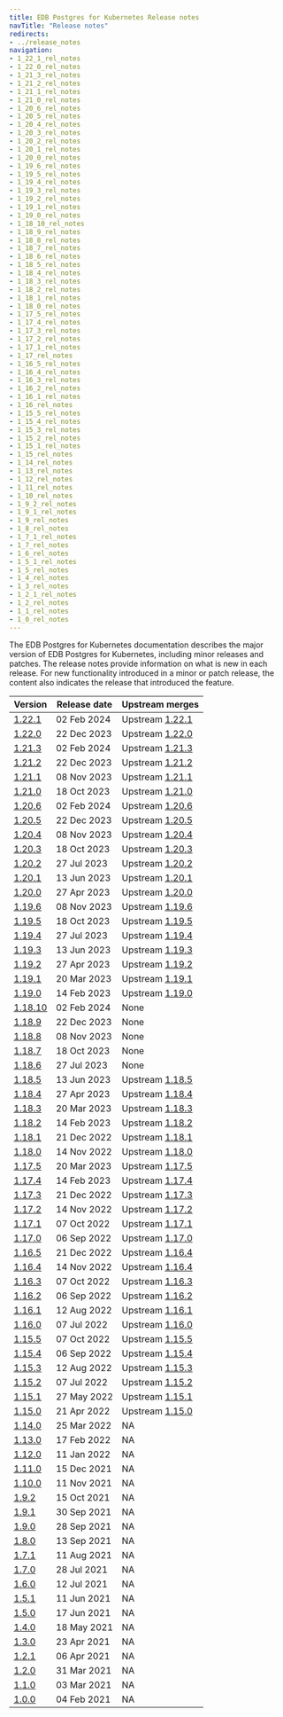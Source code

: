 ```yaml
---
title: EDB Postgres for Kubernetes Release notes
navTitle: "Release notes"
redirects:
- ../release_notes
navigation:
- 1_22_1_rel_notes
- 1_22_0_rel_notes
- 1_21_3_rel_notes
- 1_21_2_rel_notes
- 1_21_1_rel_notes
- 1_21_0_rel_notes
- 1_20_6_rel_notes
- 1_20_5_rel_notes
- 1_20_4_rel_notes
- 1_20_3_rel_notes
- 1_20_2_rel_notes
- 1_20_1_rel_notes
- 1_20_0_rel_notes
- 1_19_6_rel_notes
- 1_19_5_rel_notes
- 1_19_4_rel_notes
- 1_19_3_rel_notes
- 1_19_2_rel_notes
- 1_19_1_rel_notes
- 1_19_0_rel_notes
- 1_18_10_rel_notes
- 1_18_9_rel_notes
- 1_18_8_rel_notes
- 1_18_7_rel_notes
- 1_18_6_rel_notes
- 1_18_5_rel_notes
- 1_18_4_rel_notes
- 1_18_3_rel_notes
- 1_18_2_rel_notes
- 1_18_1_rel_notes
- 1_18_0_rel_notes
- 1_17_5_rel_notes
- 1_17_4_rel_notes
- 1_17_3_rel_notes
- 1_17_2_rel_notes
- 1_17_1_rel_notes
- 1_17_rel_notes
- 1_16_5_rel_notes
- 1_16_4_rel_notes
- 1_16_3_rel_notes
- 1_16_2_rel_notes
- 1_16_1_rel_notes
- 1_16_rel_notes
- 1_15_5_rel_notes
- 1_15_4_rel_notes
- 1_15_3_rel_notes
- 1_15_2_rel_notes
- 1_15_1_rel_notes
- 1_15_rel_notes
- 1_14_rel_notes
- 1_13_rel_notes
- 1_12_rel_notes
- 1_11_rel_notes
- 1_10_rel_notes
- 1_9_2_rel_notes
- 1_9_1_rel_notes
- 1_9_rel_notes
- 1_8_rel_notes
- 1_7_1_rel_notes
- 1_7_rel_notes
- 1_6_rel_notes
- 1_5_1_rel_notes
- 1_5_rel_notes
- 1_4_rel_notes
- 1_3_rel_notes
- 1_2_1_rel_notes
- 1_2_rel_notes
- 1_1_rel_notes
- 1_0_rel_notes
---
```


The EDB Postgres for Kubernetes documentation describes the major version of EDB Postgres for Kubernetes, including minor releases and patches. The release notes provide information on what is new in each release. For new functionality introduced in a minor or patch release, the content also indicates the release that introduced the feature.

|          Version           | Release date |                                       Upstream merges                                       |
| -------------------------- | ------------ | ------------------------------------------------------------------------------------------- |
| [1.22.1](1_22_1_rel_notes) | 02 Feb 2024  | Upstream [1.22.1](https://cloudnative-pg.io/documentation/1.22/release_notes/v1.22/) |
| [1.22.0](1_22_0_rel_notes) | 22 Dec 2023  | Upstream [1.22.0](https://cloudnative-pg.io/documentation/1.22/release_notes/v1.22/) |
| [1.21.3](1_21_3_rel_notes) | 02 Feb 2024  | Upstream [1.21.3](https://cloudnative-pg.io/documentation/1.21/release_notes/v1.21/) |
| [1.21.2](1_21_2_rel_notes) | 22 Dec 2023  | Upstream [1.21.2](https://cloudnative-pg.io/documentation/1.21/release_notes/v1.21/) |
| [1.21.1](1_21_1_rel_notes) | 08 Nov 2023  | Upstream [1.21.1](https://cloudnative-pg.io/documentation/1.21/release_notes/v1.21/) |
| [1.21.0](1_21_0_rel_notes) | 18 Oct 2023  | Upstream [1.21.0](https://cloudnative-pg.io/documentation/1.21/release_notes/v1.21/) |
| [1.20.6](1_20_6_rel_notes) | 02 Feb 2024  | Upstream [1.20.6](https://cloudnative-pg.io/documentation/1.20/release_notes/v1.20/) |
| [1.20.5](1_20_5_rel_notes) | 22 Dec 2023  | Upstream [1.20.5](https://cloudnative-pg.io/documentation/1.20/release_notes/v1.20/) |
| [1.20.4](1_20_4_rel_notes) | 08 Nov 2023  | Upstream [1.20.4](https://cloudnative-pg.io/documentation/1.20/release_notes/v1.20/) |
| [1.20.3](1_20_3_rel_notes) | 18 Oct 2023  | Upstream [1.20.3](https://cloudnative-pg.io/documentation/1.20/release_notes/v1.20/) |
| [1.20.2](1_20_2_rel_notes) | 27 Jul 2023  | Upstream [1.20.2](https://cloudnative-pg.io/documentation/1.20/release_notes/v1.20/) |
| [1.20.1](1_20_1_rel_notes) | 13 Jun 2023  | Upstream [1.20.1](https://cloudnative-pg.io/documentation/1.20/release_notes/v1.20/) |
| [1.20.0](1_20_0_rel_notes) | 27 Apr 2023  | Upstream [1.20.0](https://cloudnative-pg.io/documentation/1.20/release_notes/v1.20/) |
| [1.19.6](1_19_6_rel_notes) | 08 Nov 2023  | Upstream [1.19.6](https://cloudnative-pg.io/documentation/1.19/release_notes/v1.19/) |
| [1.19.5](1_19_5_rel_notes) | 18 Oct 2023  | Upstream [1.19.5](https://cloudnative-pg.io/documentation/1.19/release_notes/v1.19/) |
| [1.19.4](1_19_4_rel_notes) | 27 Jul 2023  | Upstream [1.19.4](https://cloudnative-pg.io/documentation/1.19/release_notes/v1.19/) |
| [1.19.3](1_19_3_rel_notes) | 13 Jun 2023  | Upstream [1.19.3](https://cloudnative-pg.io/documentation/1.19/release_notes/v1.19/) |
| [1.19.2](1_19_2_rel_notes) | 27 Apr 2023  | Upstream [1.19.2](https://cloudnative-pg.io/documentation/1.19/release_notes/v1.19/) |
| [1.19.1](1_19_1_rel_notes) | 20 Mar 2023  | Upstream [1.19.1](https://cloudnative-pg.io/documentation/1.19/release_notes/v1.19/) |
| [1.19.0](1_19_0_rel_notes) | 14 Feb 2023  | Upstream [1.19.0](https://cloudnative-pg.io/documentation/1.19/release_notes/v1.19/) |
| [1.18.10](1_18_10_rel_notes) | 02 Feb 2024 | None |
| [1.18.9](1_18_9_rel_notes) | 22 Dec 2023 | None |
| [1.18.8](1_18_8_rel_notes) | 08 Nov 2023 | None |
| [1.18.7](1_18_7_rel_notes) | 18 Oct 2023 | None |
| [1.18.6](1_18_6_rel_notes) | 27 Jul 2023 | None |
| [1.18.5](1_18_5_rel_notes) | 13 Jun 2023 | Upstream [1.18.5](https://cloudnative-pg.io/documentation/1.18/release_notes/v1.18/) |
| [1.18.4](1_18_4_rel_notes) | 27 Apr 2023 | Upstream [1.18.4](https://cloudnative-pg.io/documentation/1.18/release_notes/v1.18/) |
| [1.18.3](1_18_3_rel_notes) | 20 Mar 2023  | Upstream [1.18.3](https://cloudnative-pg.io/documentation/1.18/release_notes/v1.18/) |
| [1.18.2](1_18_2_rel_notes) | 14 Feb 2023  | Upstream [1.18.2](https://cloudnative-pg.io/documentation/1.18/release_notes/v1.18/) |
| [1.18.1](1_18_1_rel_notes) | 21 Dec 2022  | Upstream [1.18.1](https://cloudnative-pg.io/documentation/1.18/release_notes/v1.18/) |
| [1.18.0](1_18_0_rel_notes) | 14 Nov 2022  | Upstream [1.18.0](https://cloudnative-pg.io/documentation/1.18/release_notes/v1.18/) |
| [1.17.5](1_17_5_rel_notes) | 20 Mar 2023  | Upstream [1.17.5](https://cloudnative-pg.io/documentation/1.17/release_notes/v1.17/) |
| [1.17.4](1_17_4_rel_notes) | 14 Feb 2023  | Upstream [1.17.4](https://cloudnative-pg.io/documentation/1.17/release_notes/v1.17/) |
| [1.17.3](1_17_3_rel_notes) | 21 Dec 2022  | Upstream [1.17.3](https://cloudnative-pg.io/documentation/1.17/release_notes/v1.17/) |
| [1.17.2](1_17_2_rel_notes) | 14 Nov 2022  | Upstream [1.17.2](https://cloudnative-pg.io/documentation/1.17/release_notes/v1.17/) |
| [1.17.1](1_17_1_rel_notes) | 07 Oct 2022  | Upstream [1.17.1](https://cloudnative-pg.io/documentation/1.17/release_notes/v1.17/) |
| [1.17.0](1_17_rel_notes)   | 06 Sep 2022  | Upstream [1.17.0](https://cloudnative-pg.io/documentation/1.17/release_notes/v1.17/) |
| [1.16.5](1_16_5_rel_notes) | 21 Dec 2022 | Upstream [1.16.4](https://cloudnative-pg.io/documentation/1.16/release_notes/v1.16/) |
| [1.16.4](1_16_4_rel_notes) | 14 Nov 2022 | Upstream [1.16.4](https://cloudnative-pg.io/documentation/1.16/release_notes/v1.16/) |
| [1.16.3](1_16_3_rel_notes) | 07 Oct 2022  | Upstream [1.16.3](https://cloudnative-pg.io/documentation/1.16/release_notes/v1.16/) |
| [1.16.2](1_16_2_rel_notes) | 06 Sep 2022  | Upstream [1.16.2](https://cloudnative-pg.io/documentation/1.16/release_notes/v1.16/) |
| [1.16.1](1_16_1_rel_notes) | 12 Aug 2022 | Upstream [1.16.1](https://cloudnative-pg.io/documentation/1.16/release_notes/v1.16/) |
| [1.16.0](1_16_rel_notes)   | 07 Jul 2022 | Upstream [1.16.0](https://cloudnative-pg.io/documentation/1.16/release_notes/v1.16) |
| [1.15.5](1_15_5_rel_notes) | 07 Oct 2022  | Upstream [1.15.5](https://cloudnative-pg.io/documentation/1.15/release_notes/v1.15) |
| [1.15.4](1_15_4_rel_notes) | 06 Sep 2022  | Upstream [1.15.4](https://cloudnative-pg.io/documentation/1.15/release_notes/v1.15) |
| [1.15.3](1_15_3_rel_notes) | 12 Aug 2022 | Upstream [1.15.3](https://cloudnative-pg.io/documentation/1.15/release_notes/v1.15) |
| [1.15.2](1_15_2_rel_notes) | 07 Jul 2022 | Upstream [1.15.2](https://cloudnative-pg.io/documentation/1.15/release_notes/v1.15) |
| [1.15.1](1_15_1_rel_notes) | 27 May 2022 | Upstream [1.15.1](https://cloudnative-pg.io/documentation/1.15/release_notes/v1.15) |
| [1.15.0](1_15_rel_notes)   | 21 Apr 2022 | Upstream [1.15.0](https://cloudnative-pg.io/documentation/1.15/release_notes/v1.15) |
| [1.14.0](1_14_rel_notes)   | 25 Mar 2022 | NA                                                                                          |
| [1.13.0](1_13_rel_notes)   | 17 Feb 2022 | NA                                                                                          |
| [1.12.0](1_12_rel_notes)   | 11 Jan 2022 | NA                                                                                          |
| [1.11.0](1_11_rel_notes)   | 15 Dec 2021 | NA                                                                                          |
| [1.10.0](1_10_rel_notes)   | 11 Nov 2021 | NA                                                                                          |
| [1.9.2](1_9_2_rel_notes)   | 15 Oct 2021 | NA                                                                                          |
| [1.9.1](1_9_1_rel_notes)   | 30 Sep 2021 | NA                                                                                          |
| [1.9.0](1_9_rel_notes)     | 28 Sep 2021 | NA                                                                                          |
| [1.8.0](1_8_rel_notes)     | 13 Sep 2021 | NA                                                                                          |
| [1.7.1](1_7_1_rel_notes)   | 11 Aug 2021 | NA                                                                                          |
| [1.7.0](1_7_rel_notes)     | 28 Jul 2021 | NA                                                                                          |
| [1.6.0](1_6_rel_notes)     | 12 Jul 2021 | NA                                                                                          |
| [1.5.1](1_5_1_rel_notes)   | 11 Jun 2021 | NA                                                                                          |
| [1.5.0](1_5_rel_notes)     | 17 Jun 2021 | NA                                                                                          |
| [1.4.0](1_4_rel_notes)     | 18 May 2021 | NA                                                                                          |
| [1.3.0](1_3_rel_notes)     | 23 Apr 2021 | NA                                                                                          |
| [1.2.1](1_2_1_rel_notes)   | 06 Apr 2021 | NA                                                                                          |
| [1.2.0](1_2_rel_notes)     | 31 Mar 2021 | NA                                                                                          |
| [1.1.0](1_1_rel_notes)     | 03 Mar 2021 | NA                                                                                          |
| [1.0.0](1_0_rel_notes)     | 04 Feb 2021 | NA                                                                                          |



